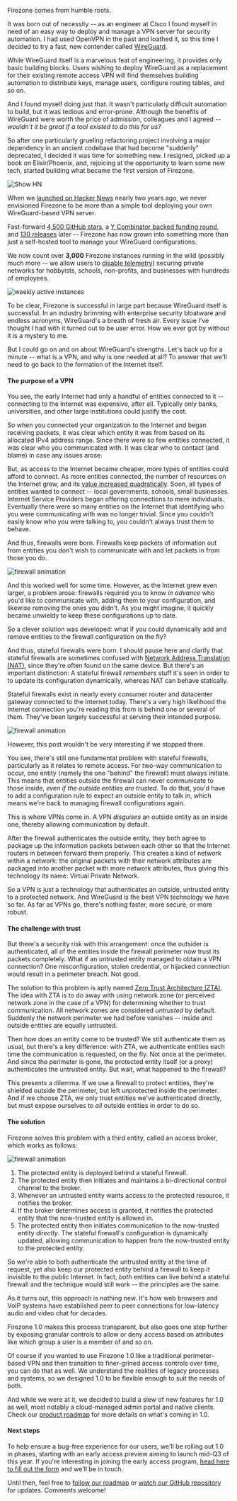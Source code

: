 
<span className="font-semibold">Firezone comes from humble roots.</span>

It was born out of necessity -- as an engineer at Cisco I found myself in need
of an easy way to deploy and manage a VPN server for security automation. I had
used OpenVPN in the past and loathed it, so this time I decided to try a fast,
new contender called [WireGuard](https://www.wireguard.com).

While WireGuard itself is a marvelous feat of engineering, it provides only
basic building blocks. Users wishing to deploy WireGuard as a replacement for
their existing remote access VPN will find themselves building automation to
distribute keys, manage users, configure routing tables, and so on.

And I found myself doing just that. It wasn't particularly difficult automation
to build, but it was tedious and error-prone. Although the benefits of WireGuard
were worth the price of admission, colleagues and I agreed -- _wouldn't it be
great if a tool existed to do this for us?_

So after one particularly grueling refactoring project involving a major
dependency in an ancient codebase that had become "suddenly" deprecated, I
decided it was time for something new. I resigned, picked up a book on
Elixir/Phoenix, and, rejoicing at the opportunity to learn some new tech,
started building what became the first version of Firezone.

<Image
  src="/images/nostalgia-show-hn.png"
  alt="Show HN"
  width={1412}
  height={168}
  className="mx-auto shadow rounded"
/>

When we [launched on Hacker News](https://news.ycombinator.com/item?id=28683231)
nearly two years ago, we never envisioned Firezone to be more than a simple tool
deploying your own WireGuard-based VPN server.

Fast-forward
[4,500 GitHub stars](https://github.com/firezone/firezone/stargazers), a
[Y Combinator backed funding round](https://techcrunch.com/2022/03/30/ycombinator-open-source-startups-winter-22-demo-day/),
and [130 releases](https://github.com/firezone/firezone/releases) later --
Firezone has now grown into something more than just a self-hosted tool to
manage your WireGuard configurations.

We now count over <strong>3,000</strong> Firezone instances running in the wild
(possibly much more -- we allow users to
[disable telemetry](/docs/reference/telemetry)) securing private networks for
hobbyists, schools, non-profits, and businesses with hundreds of employees.

<Image
  src="/images/wai-7-2-23.png"
  alt="weekly active instances"
  width={600}
  height={600}
  className="mx-auto shadow rounded border border-neutral-200"
/>

To be clear, Firezone is successful in large part because WireGuard itself is
successful. In an industry brimming with enterprise security bloatware and
endless acronyms, WireGuard's a breath of fresh air. Every issue I've thought I
had with it turned out to be user error. How we ever got by without it is a
mystery to me.

But I could go on and on about WireGuard's strengths. Let's back up for a minute
-- what is a VPN, and why is one needed at all? To answer that we'll need to go
back to the formation of the Internet itself.

#### The purpose of a VPN

You see, the early Internet had only a handful of entities connected to it --
connecting to the Internet was expensive, after all. Typically only banks,
universities, and other large institutions could justify the cost.

So when you connected your organization to the Internet and began receiving
packets, it was clear which entity it was from based on its allocated IPv4
address range. Since there were so few entities connected, it was clear who you
communicated with. It was clear who to contact (and blame) in case any issues
arose.

But, as access to the Internet became cheaper, more types of entities could
afford to connect. As more entities connected, the number of resources on the
Internet grew, and its
[value increased quadratically](https://en.wikipedia.org/wiki/Metcalfe%27s_law).
Soon, all types of entities wanted to connect -- local governments, schools,
small businesses. Internet Service Providers began offering connections to mere
individuals. Eventually there were so many entities on the Internet that
identifying who you were communicating with was no longer trivial. Since you
couldn't easily know who you were talking to, you couldn't always trust them to
behave.

And thus, firewalls were born. Firewalls keep packets of information out from
entities you don't wish to communicate with and let packets in from those you
do.

<object type="image/svg+xml" data="/images/firewall-block.svg">
  <Image
    width={600}
    height={400}
    src="/images/firewall-block.svg"
    alt="firewall animation"
    className="mx-auto"
  />
</object>

And this worked well for some time. However, as the Internet grew even larger, a
problem arose: firewalls required you to know _in advance_ who you'd like to
communicate with, adding them to your configuration, and likewise removing the
ones you didn't. As you might imagine, it quickly became unwieldy to keep these
configurations up to date.

So a clever solution was developed: what if you could dynamically add and remove
entities to the firewall configuration on the fly?

And thus, stateful firewalls were born. I should pause here and clarify that
stateful firewalls are sometimes confused with
[Network Address Translation (NAT)](https://en.wikipedia.org/wiki/Network_address_translation),
since they're often found on the same device. But there's an important
distinction: A stateful firewall _remembers_ stuff it's seen in order to to
update its configuration dynamically, whereas NAT can behave statically.

Stateful firewalls exist in nearly every consumer router and datacenter gateway
connected to the Internet today. There's a very high likelihood the Internet
connection you're reading this from is behind one or several of them. They've
been largely successful at serving their intended purpose.

<object type="image/svg+xml" data="/images/stateful-firewall.svg">
  <Image
    width={600}
    height={400}
    src="/images/stateful-firewall.svg"
    alt="firewall animation"
    className="mx-auto"
  />
</object>

However, this post wouldn't be very interesting if we stopped there.

You see, there's still one fundamental problem with stateful firewalls,
particularly as it relates to remote access. For two-way communication to occur,
one entity (namely the one "behind" the firewall) must always initiate. This
means that entities outside the firewall can never communicate to those inside,
_even if the outside entities are trusted_. To do that, you'd have to add a
configuration rule to expect an outside entity to talk in, which means we're
back to managing firewall configurations again.

This is where VPNs come in. A VPN _disguises_ an outside entity as an inside
one, thereby allowing communication by default.

After the firewall authenticates the outside entity, they both agree to package
up the information packets between each other so that the Internet routers in
between forward them properly. This creates a kind of network within a network:
the original packets with their network attributes are packaged into another
packet with more network attributes, thus giving this technology its name:
Virtual Private Network.

So a VPN is just a technology that authenticates an outside, untrusted entity to
a protected network. And WireGuard is the best VPN technology we have so far. As
far as VPNs go, there's nothing faster, more secure, or more robust.

#### The challenge with trust

But there's a security risk with this arrangement: once the outsider is
authenticated, all of the entities inside the firewall perimeter now trust its
packets completely. What if an untrusted entity managed to obtain a VPN
connection? One misconfiguration, stolen credential, or hijacked connection
would result in a perimeter breach. Not good.

The solution to this problem is aptly named
[Zero Trust Architecture (ZTA)](https://en.wikipedia.org/wiki/Zero_trust_security_model).
The idea with ZTA is to do away with using network zone (or perceived network
zone in the case of a VPN) for determining whether to trust communication. All
network zones are considered _untrusted_ by default. Suddenly the network
perimeter we had before vanishes -- inside and outside entities are equally
untrusted.

Then how does an entity come to be trusted? We still authenticate them as usual,
but there's a key difference: with ZTA, we authenticate entities each time the
communication is requested, on the fly. Not once at the perimeter. And since the
perimeter is gone, the protected entity itself (or a proxy) authenticates the
untrusted entity. But wait, what happened to the firewall?

This presents a dilemma. If we use a firewall to protect entities, they're
shielded outside the perimeter, but left unprotected inside the perimeter. And
if we choose ZTA, we only trust entities we've authenticated directly, but must
expose ourselves to _all_ outside entities in order to do so.

#### The solution

Firezone solves this problem with a third entity, called an access broker, which
works as follows:

<object type="image/svg+xml" data="/images/firezone-1.0.svg">
  <Image
    width={600}
    height={600}
    src="/images/firezone-1.0.svg"
    alt="firewall animation"
    className="mx-auto"
  />
</object>

1. The protected entity is deployed behind a stateful firewall.
1. The protected entity then initiates and maintains a bi-directional control
   channel to the broker.
1. Whenever an untrusted entity wants access to the protected resource, it
   notifies the broker.
1. If the broker determines access is granted, it notifies the protected entity
   that the now-trusted entity is allowed in.
1. The protected entity then initiates communication to the now-trusted entity
   _directly_. The stateful firewall's configuration is dynamically updated,
   allowing communication to happen from the now-trusted entity to the protected
   entity.

So we're able to both authenticate the untrusted entity at the time of request,
yet also keep our protected entity behind a firewall to keep it invisible to the
public Internet. In fact, _both_ entities can live behind a stateful firewall
and the technique would still work -- the principles are the same.

As it turns out, this approach is nothing new. It's how web browsers and VoIP
systems have established peer to peer connections for low-latency audio and
video chat for decades.

Firezone 1.0 makes this process transparent, but also goes one step further by
exposing granular controls to allow or deny access based on attributes like
which group a user is a member of and so on.

Of course if you wanted to use Firezone 1.0 like a traditional perimeter-based
VPN and then transition to finer-grined access controls over time, you can do
that as well. We understand the realities of legacy processes and systems, so we
designed 1.0 to be flexible enough to suit the needs of both.

And while we were at it, we decided to build a slew of new features for 1.0 as
well, most notably a cloud-managed admin portal and native clients. Check our
[product roadmap](/product/roadmap) for more details on what's coming in 1.0.

#### Next steps

To help ensure a bug-free experience for our users, we'll be rolling out 1.0 in
phases, starting with an early access preview aiming to launch mid-Q3 of this
year. If you're interesting in joining the early access program,
[head here to fill out the form](/product/early-access) and we'll be in touch.

Until then, feel free to [follow our roadmap](/product/roadmap) or
[watch our GitHub repository](https://www.github.com/firezone/firezone) for
updates. Comments welcome!
